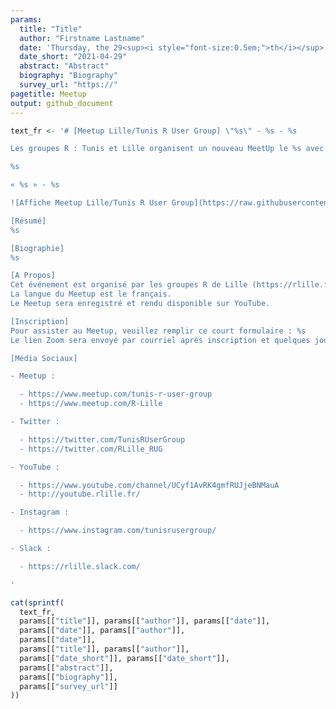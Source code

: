 ```yaml
---
params:
  title: "Title"
  author: "Firstname Lastname"
  date: 'Thursday, the 29<sup><i style="font-size:0.5em;">th</i></sup> of April, 2021 - 18 h 00 (CEST / UTC + 2)'
  date_short: "2021-04-29"
  abstract: "Abstract"
  biography: "Biography"
  survey_url: "https://"
pagetitle: Meetup
output: github_document
---
```


```r
text_fr <- '# [Meetup Lille/Tunis R User Group] \"%s\" - %s - %s

Les groupes R : Tunis et Lille organisent un nouveau MeetUp le %s avec %s !

%s

« %s » - %s

![Affiche Meetup Lille/Tunis R User Group](https://raw.githubusercontent.com/Tunis-R-User-Group/Lille-Tunis-Meetups/main/meetups/%s/ads/%s.png)

[Résumé]  
%s

[Biographie]  
%s

[A Propos]  
Cet événement est organisé par les groupes R de Lille (https://rlille.fr/) et Tunis.  
La langue du Meetup est le français.  
Le Meetup sera enregistré et rendu disponible sur YouTube.

[Inscription]  
Pour assister au Meetup, veuillez remplir ce court formulaire : %s  
Le lien Zoom sera envoyé par courriel après inscription et quelques jours avant le début du Meetup.

[Média Sociaux]  

- Meetup :

  - https://www.meetup.com/tunis-r-user-group
  - https://www.meetup.com/R-Lille

- Twitter :

  - https://twitter.com/TunisRUserGroup
  - https://twitter.com/RLille_RUG

- YouTube :

  - https://www.youtube.com/channel/UCyf1AvRK4gmfRUJjeBNMauA
  - http://youtube.rlille.fr/

- Instagram :

  - https://www.instagram.com/tunisrusergroup/

- Slack :

  - https://rlille.slack.com/

'
```

```r
cat(sprintf(
  text_fr,
  params[["title"]], params[["author"]], params[["date"]],
  params[["date"]], params[["author"]],
  params[["date"]],
  params[["title"]], params[["author"]],
  params[["date_short"]], params[["date_short"]],
  params[["abstract"]],
  params[["biography"]],
  params[["survey_url"]]
))
```

